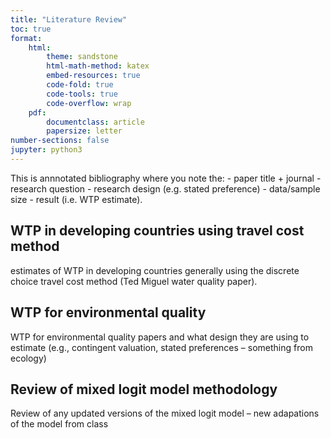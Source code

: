 ```yaml
---
title: "Literature Review"
toc: true
format: 
    html:
        theme: sandstone
        html-math-method: katex
        embed-resources: true
        code-fold: true
        code-tools: true
        code-overflow: wrap
    pdf:  
        documentclass: article
        papersize: letter
number-sections: false
jupyter: python3
---
```


This is annnotated bibliography where you note the: 
- paper title + journal
- research question
- research design (e.g. stated preference)
- data/sample size
- result (i.e. WTP estimate).

## WTP in developing countries using travel cost method

estimates of WTP in developing countries generally using the discrete choice travel cost method (Ted Miguel water quality paper). 


## WTP for environmental quality 

WTP for environmental quality papers and what design they are using to estimate (e.g., contingent valuation, stated preferences -- something from ecology)

## Review of mixed logit model methodology 

Review of any updated versions of the mixed logit model -- new adapations of the model from class
